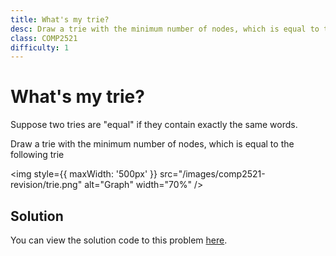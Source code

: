 ```yaml
---
title: What's my trie?
desc: Draw a trie with the minimum number of nodes, which is equal to the following trie
class: COMP2521
difficulty: 1
---
```


# What's my trie?

Suppose two tries are "equal" if they contain exactly the same words.

Draw a trie with the minimum number of nodes, which is equal to the following trie

<img
  style={{ maxWidth: '500px' }}
  src="/images/comp2521-revision/trie.png"
  alt="Graph"
  width="70%"
/>

## Solution

You can view the solution code to this problem [here](https://github.com/Allynixtor/comp2521-revision-session/blob/main/problems/whats_my_trie/solution/trie_sol.png).

